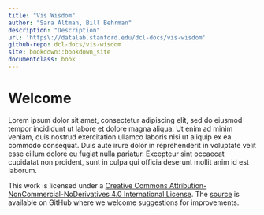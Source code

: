 ```yaml
---
title: "Vis Wisdom"
author: "Sara Altman, Bill Behrman"
description: "Description"
url: 'https\://datalab.stanford.edu/dcl-docs/vis-wisdom'
github-repo: dcl-docs/vis-wisdom
site: bookdown::bookdown_site
documentclass: book
---
```


# Welcome {-}

Lorem ipsum dolor sit amet, consectetur adipiscing elit, sed do eiusmod tempor incididunt ut labore et dolore magna aliqua. Ut enim ad minim veniam, quis nostrud exercitation ullamco laboris nisi ut aliquip ex ea commodo consequat. Duis aute irure dolor in reprehenderit in voluptate velit esse cillum dolore eu fugiat nulla pariatur. Excepteur sint occaecat cupidatat non proident, sunt in culpa qui officia deserunt mollit anim id est laborum. 

This work is licensed under a [Creative Commons Attribution-NonCommercial-NoDerivatives 4.0 International License](http://creativecommons.org/licenses/by-nc-nd/4.0/). The [source](https://github.com/behrman/bookdown-test) is available on GitHub where we welcome suggestions for improvements.
